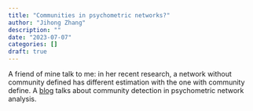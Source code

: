 ```yaml
---
title: "Communities in psychometric networks?"
author: "Jihong Zhang"
description: ""
date: "2023-07-07"
categories: []
draft: true
---
```


A friend of mine talk to me: in her recent research, a network without community defined has different estimation with the one with community define. A [blog](https://psych-networks.com/r-tutorial-identify-communities-items-networks/) talks about community detection in psychometric network analysis.

